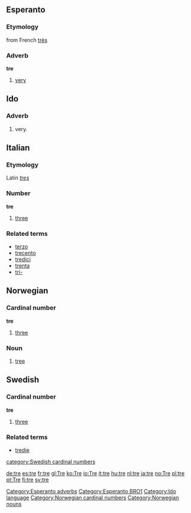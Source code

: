 ==Esperanto==
===Etymology===
from French [[très]]
===Adverb===
'''tre'''
# [[very]]
[[Category:Esperanto adverbs]]
[[Category:Esperanto BRO1]]

==Ido==
===Adverb===
# very.
[[Category:Ido language]]

==Italian==
===Etymology===
Latin ''[[tres]]''
===Number===
'''tre''' 

# [[three]]

===Related terms===
*[[terzo]]
*[[trecento]]
*[[tredici]]
*[[trenta]]
*[[tri-]]

==Norwegian==
===Cardinal number===
[[Category:Norwegian cardinal numbers]]
'''tre'''
#[[three]]
===Noun===
[[Category:Norwegian nouns]]
{{no-noun-irreg|n|tre|trær|trærne}}
#[[tree]]

==Swedish==
===Cardinal number===
'''tre'''

#[[three]]

===Related terms===
*[[tredje]]
[[category:Swedish cardinal numbers]]

[[de:tre]]
[[es:tre]]
[[fr:tre]]
[[gl:Tre]]
[[ko:Tre]]
[[io:Tre]]
[[it:tre]]
[[hu:tre]]
[[nl:tre]]
[[ja:tre]]
[[no:Tre]]
[[pl:tre]]
[[pt:Tre]]
[[fi:tre]]
[[sv:tre]]